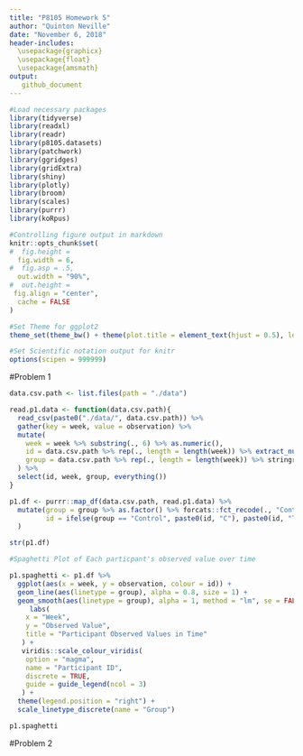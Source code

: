 ```yaml
---
title: "P8105 Homework 5"
author: "Quinton Neville"
date: "November 6, 2018"
header-includes: 
  \usepackage{graphicx}
  \usepackage{float}
  \usepackage{amsmath}
output:
   github_document
---
```


```r
#Load necessary packages
library(tidyverse)
library(readxl)
library(readr)
library(p8105.datasets)
library(patchwork)
library(ggridges)
library(gridExtra)
library(shiny)
library(plotly)
library(broom)
library(scales)
library(purrr)
library(koRpus)

#Controlling figure output in markdown
knitr::opts_chunk$set(
#  fig.height =   
  fig.width = 6,
#  fig.asp = .5,
  out.width = "90%",
#  out.height = 
 fig.align = "center",
  cache = FALSE
)

#Set Theme for ggplot2
theme_set(theme_bw() + theme(plot.title = element_text(hjust = 0.5), legend.position = "bottom"))

#Set Scientific notation output for knitr
options(scipen = 999999)

```

#Problem 1

```r
data.csv.path <- list.files(path = "./data") 

read.p1.data <- function(data.csv.path){
  read_csv(paste0("./data/", data.csv.path)) %>%
  gather(key = week, value = observation) %>%
  mutate(
    week = week %>% substring(., 6) %>% as.numeric(),
    id = data.csv.path %>% rep(., length = length(week)) %>% extract_numeric(),
    group = data.csv.path %>% rep(., length = length(week)) %>% stringr::str_extract(., "[ce][ox][np]")
  ) %>%
  select(id, week, group, everything())
}

p1.df <- purrr::map_df(data.csv.path, read.p1.data) %>%
  mutate(group = group %>% as.factor() %>% forcats::fct_recode(., "Control" = "con", "Treatment" = "exp"),
         id = ifelse(group == "Control", paste0(id, "C"), paste0(id, "T")) %>% as.factor() %>% forcats::fct_reorder2(., week, observation, .desc = FALSE)
  )

str(p1.df)

#Spaghetti Plot of Each particpant's observed value over time

p1.spaghetti <- p1.df %>%
  ggplot(aes(x = week, y = observation, colour = id)) +
  geom_line(aes(linetype = group), alpha = 0.8, size = 1) +
  geom_smooth(aes(linetype = group), alpha = 1, method = "lm", se = FALSE, colour = "black", size = 1.5) +
     labs(
    x = "Week",
    y = "Observed Value",
    title = "Participant Observed Values in Time"
   ) +
   viridis::scale_colour_viridis(
    option = "magma",
    name = "Participant ID", 
    discrete = TRUE,
    guide = guide_legend(ncol = 3)
   ) +
  theme(legend.position = "right") +
  scale_linetype_discrete(name = "Group") 

p1.spaghetti

```





#Problem 2